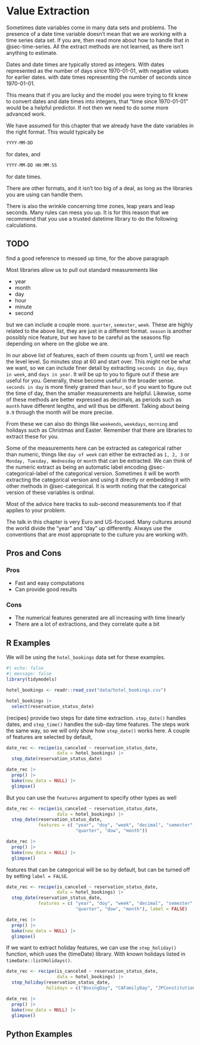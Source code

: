 # Value Extraction {#sec-datetime-extraction}

Sometimes date variables come in many data sets and problems. The presence of a date time variable doesn't mean that we are working with a time series data set. If you are, then read more about how to handle that in @sec-time-series. All the extract methods are not learned, as there isn't anything to estimate.

Dates and date times are typically stored as integers. With dates represented as the number of days since 1970-01-01, with negative values for earlier dates. with date times representing the number of seconds since 1970-01-01. 

This means that if you are lucky and the model you were trying to fit knew to convert dates and date times into integers, that "time since 1970-01-01" would be a helpful predictor. If not then we need to do some more advanced work.

We have assumed for this chapter that we already have the date variables in the right format. This would typically be 

```r
YYYY‐MM‐DD
```

for dates, and

```r
YYYY‐MM‐DD HH:MM:SS
```

for date times.

::: callout-note
There are other formats, and it isn't too big of a deal, as long as the libraries you are using can handle them.
:::

There is also the wrinkle concerning time zones, leap years and leap seconds. Many rules can mess you up. It is for this reason that we recommend that you use a trusted datetime library to do the following calculations.

::: {.callout-caution}
# TODO

find a good reference to messed up time, for the above paragraph
:::

Most libraries allow us to pull out standard measurements like

- year
- month
- day
- hour
- minute
- second

but we can include a couple more. `quarter`, `semester`, `week`. These are highly related to the above list, they are just in a different format. `season` is another possibly nice feature, but we have to be careful as the seasons flip depending on where on the globe we are.

In our above list of features, each of them counts up from 1, until we reach the level level. So minutes stop at 60 and start over. This might not be what we want, so we can include finer detail by extracting `seconds in day`, `days in week`, and `days in year`. It will be up to you to figure out if these are useful for you. Generally, these become useful in the broader sense. `seconds in day` is more finely grained than `hour`, so if you want to figure out the time of day, then the smaller measurements are helpful. Likewise, some of these methods are better expressed as decimals, as periods such as `month` have different lengths, and will thus be different. Talking about being `0.9` through the month will be more precise.

From these we can also do things like `weekends`, `weekdays`, `morning` and holidays such as Christmas and Easter. Remember that there are libraries to extract these for you.

Some of the measurements here can be extracted as categorical rather than numeric, things like `day of week` can either be extracted as `1, 2, 3` or `Monday, Tuesday, Wednesday` or `month` that can be extracted. We can think of the numeric extract as being an automatic label encoding @sec-categorical-label of the categorical version. Sometimes it will be worth extracting the categorical version and using it directly or embedding it with other methods in @sec-categorical. It is worth noting that the categorical version of these variables is ordinal.

::: callout-note
Most of the advice here tracks to sub-second measurements too if that applies to your problem.
:::

The talk in this chapter is very Euro and US-focused. Many cultures around the world divide the "year" and "day" up differently. Always use the conventions that are most appropriate to the culture you are working with.

## Pros and Cons

### Pros

- Fast and easy computations
- Can provide good results

### Cons

- The numerical features generated are all increasing with time linearly
- There are a lot of extractions, and they correlate quite a bit

## R Examples

We will be using the `hotel_bookings` data set for these examples.

```r
#| echo: false 
#| message: false
library(tidymodels)

hotel_bookings <- readr::read_csv("data/hotel_bookings.csv")
```


```r
hotel_bookings |>
  select(reservation_status_date)
```

{recipes} provide two steps for date time extraction. `step_date()` handles dates, and `step_time()` handles the sub-day time features. The steps work the same way, so we will only show how `step_date()` works here. A couple of features are selected by default, 

```r
date_rec <- recipe(is_canceled ~ reservation_status_date, 
                   data = hotel_bookings) |>
  step_date(reservation_status_date)

date_rec |>
  prep() |>
  bake(new_data = NULL) |>
  glimpse()
```

But you can use the `features` argument to specify other types as well

```r
date_rec <- recipe(is_canceled ~ reservation_status_date, 
                   data = hotel_bookings) |>
  step_date(reservation_status_date, 
            features = c( "year", "doy", "week", "decimal", "semester", 
                          "quarter", "dow", "month"))

date_rec |>
  prep() |>
  bake(new_data = NULL) |>
  glimpse()
```

features that can be categorical will be so by default, but can be turned off by setting `label = FALSE`.

```r
date_rec <- recipe(is_canceled ~ reservation_status_date, 
                   data = hotel_bookings) |>
  step_date(reservation_status_date, 
            features = c( "year", "doy", "week", "decimal", "semester", 
                          "quarter", "dow", "month"), label = FALSE)

date_rec |>
  prep() |>
  bake(new_data = NULL) |>
  glimpse()
```

If we want to extract holiday features, we can use the `step_holiday()` function, which uses the {timeDate} library. With known holidays listed in `timeDate::listHolidays()`.

```r
date_rec <- recipe(is_canceled ~ reservation_status_date, 
                   data = hotel_bookings) |>
  step_holiday(reservation_status_date, 
               holidays = c("BoxingDay", "CAFamilyDay", "JPConstitutionDay"))

date_rec |>
  prep() |>
  bake(new_data = NULL) |>
  glimpse()
```

## Python Examples

